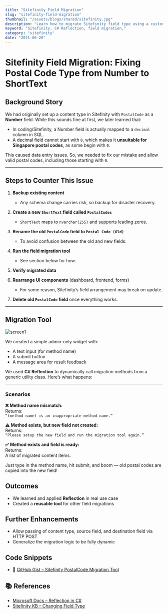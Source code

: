 ```yaml
---
title: "Sitefinity Field Migration"
slug: "sitefinity-field-migration"
thumbnail: "/assets/blogs/shared/sitefinity.jpg"
description: "Learn how to migrate Sitefinity field type using a custom widget with C# Reflection"
keyword: "Sitefinity, C# Reflection, field migration,"
category: "sitefinity"
date: "2021-06-20"
---
```


# Sitefinity Field Migration: Fixing Postal Code Type from Number to ShortText

## Background Story

We had originally set up a content type in Sitefinity with `PostalCode` as a **Number** field. While this sounds fine at first, we later learned that:

- In coding/Sitefinity, a Number field is actually mapped to a `decimal` column in SQL.
- A decimal field cannot start with `0`, which makes it **unsuitable for Singapore postal codes**, as some begin with `0`.

This caused data entry issues. So, we needed to fix our mistake and allow valid postal codes, including those starting with `0`.

---

## Steps to Counter This Issue

1. **Backup existing content**  
   - Any schema change carries risk, so backup for disaster recovery.

2. **Create a new `ShortText` field called `PostalCodes`**  
   - `ShortText` maps to `nvarchar(255)` and supports leading zeros.

3. **Rename the old `PostalCode` field to `Postal Code (Old)`**  
   - To avoid confusion between the old and new fields.

4. **Run the field migration tool**  
   - See section below for how.

5. **Verify migrated data**

6. **Rearrange UI components** (dashboard, frontend, forms)  
   - For some reason, Sitefinity’s field arrangement may break on update.

7. **Delete old `PostalCode` field** once everything works.

---

## Migration Tool

![screen1](/assets/blogs/sitefinity-field-migration/screen-1.png)

We created a simple admin-only widget with:

- A text input (for method name)
- A submit button
- A message area for result feedback

We used **C# Reflection** to dynamically call migration methods from a generic utility class. Here’s what happens:

---

### Scenarios

**❌ Method name mismatch:**  
Returns:  
`“(method name) is an inappropriate method name.”`

**⚠️ Method exists, but new field not created:**  
Returns:  
`“Please setup the new field and run the migration tool again.”`

**✅ Method exists and field is ready:**  
Returns:  
A list of migrated content items.

Just type in the method name, hit submit, and boom — old postal codes are copied into the new field!

## Outcomes

- We learned and applied **Reflection** in real use case
- Created a **reusable tool** for other field migrations


## Further Enhancements

- Allow passing of content type, source field, and destination field via HTTP POST
- Generalize the migration logic to be fully dynamic


## Code Snippets

- 🔗 [GitHub Gist – Sitefinity PostalCode Migration Tool](https://gist.github.com/hawjeh/175610ad762f6d7e05bebc753fd9aced)


## 📚 References

- [Microsoft Docs – Reflection in C#](https://docs.microsoft.com/en-us/dotnet/csharp/programming-guide/concepts/reflection)
- [Sitefinity KB – Changing Field Type](https://knowledgebase.progress.com/articles/Knowledge/changing-the-type-of-a-custom-field)